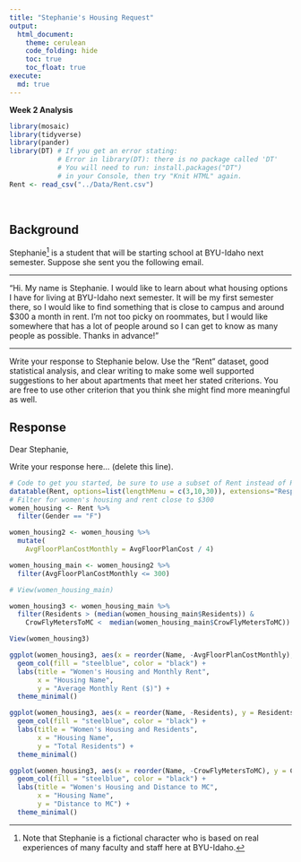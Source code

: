 ```yaml
---
title: "Stephanie's Housing Request"
output: 
  html_document:
    theme: cerulean
    code_folding: hide
    toc: true
    toc_float: true
execute:
  md: true
---
```


**Week 2 Analysis**

```r
library(mosaic)
library(tidyverse)
library(pander)
library(DT) # If you get an error stating: 
            # Error in library(DT): there is no package called 'DT'
            # You will need to run: install.packages("DT") 
            # in your Console, then try "Knit HTML" again.
Rent <- read_csv("../Data/Rent.csv")
```

<br />

## Background

Stephanie[^1] is a student that will be starting school at BYU-Idaho next semester. Suppose she sent you the following email.

----

"Hi. My name is Stephanie. I would like to learn about what housing options I have for living at BYU-Idaho next semester. It will be my first semester there, so I would like to find something that is close to campus and around $300 a month in rent. I'm not too picky on roommates, but I would like somewhere that has a lot of people around so I can get to know as many people as possible. Thanks in advance!"

----

Write your response to Stephanie below. Use the "Rent" dataset, good statistical analysis, and clear writing to make some well supported suggestions to her about apartments that meet her stated criterions. You are free to use other criterion that you think she might find more meaningful as well.

## Response

Dear Stephanie,

Write your response here... (delete this line).


<!-- Hint, you should probably subset the Rent dataset to only show the "Approved Women's Housing" since Stephanie won't be interested in Male Housing options. Notice how this text in green doesn't show up in the HTML output because we used the HTML comment tags around this text. --> 

```r
# Code to get you started, be sure to use a subset of Rent instead of Rent in this code though.
datatable(Rent, options=list(lengthMenu = c(3,10,30)), extensions="Responsive")
# Filter for women's housing and rent close to $300
women_housing <- Rent %>%
  filter(Gender == "F")

women_housing2 <- women_housing %>%
  mutate(
    AvgFloorPlanCostMonthly = AvgFloorPlanCost / 4)

women_housing_main <- women_housing2 %>%
  filter(AvgFloorPlanCostMonthly <= 300)

# View(women_housing_main)

women_housing3 <- women_housing_main %>%
  filter(Residents > (median(women_housing_main$Residents)) &
    CrowFlyMetersToMC <  median(women_housing_main$CrowFlyMetersToMC))

View(women_housing3)


```

```r
ggplot(women_housing3, aes(x = reorder(Name, -AvgFloorPlanCostMonthly), y = AvgFloorPlanCostMonthly)) +
  geom_col(fill = "steelblue", color = "black") +
  labs(title = "Women's Housing and Monthly Rent",
       x = "Housing Name",
       y = "Average Monthly Rent ($)") +
  theme_minimal()

```
```r
ggplot(women_housing3, aes(x = reorder(Name, -Residents), y = Residents)) +
  geom_col(fill = "steelblue", color = "black") +
  labs(title = "Women's Housing and Residents",
       x = "Housing Name",
       y = "Total Residents") +
  theme_minimal()

```
```r
ggplot(women_housing3, aes(x = reorder(Name, -CrowFlyMetersToMC), y = CrowFlyMetersToMC)) +
  geom_col(fill = "steelblue", color = "black") +
  labs(title = "Women's Housing and Distance to MC",
       x = "Housing Name",
       y = "Distance to MC") +
  theme_minimal()

```

[^1]: Note that Stephanie is a fictional character who is based on real experiences of many faculty and staff here at BYU-Idaho.
